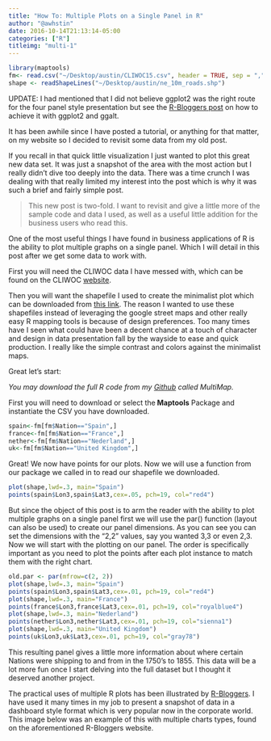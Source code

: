 ```yaml
---
title: "How To: Multiple Plots on a Single Panel in R"
author: "@awhstin"
date: 2016-10-14T21:13:14-05:00
categories: ["R"]
titleimg: "multi-1"
---
```

```r
library(maptools)
fm<- read.csv("~/Desktop/austin/CLIWOC15.csv", header = TRUE, sep = ",")
shape <- readShapeLines("~/Desktop/austin/ne_10m_roads.shp")
```

UPDATE: I had mentioned that I did not believe ggplot2 was the right route for the four panel style presentation but see the <a href="http://www.r-bloggers.com/world-map-panel-plots-with-ggplot2-2-0-ggalt/">R-Bloggers post</a> on how to achieve it with ggplot2 and ggalt.</blockquote>
It has been awhile since I have posted a tutorial, or anything for that matter, on my website so I decided to revisit some data from my old post.

If you recall in that quick little visualization I just wanted to plot this great new data set. It was just a snapshot of the area with the most action but I really didn't dive too deeply into the data. There was a time crunch I was dealing with that really limited my interest into the post which is why it was such a brief and fairly simple post.
<blockquote>This new post is two-fold. I want to revisit and give a little more of the sample code and data I used, as well as a useful little addition for the business users who read this.</blockquote>
One of the most useful things I have found in business applications of R is the ability to plot multiple graphs on a single panel. Which I will detail in this post after we get some data to work with.

First you will need the CLIWOC data I have messed with, which can be found on the CLIWOC <a href='http://pendientedemigracion.ucm.es/info/cliwoc/'>website</a>.

Then you will want the shapefile I used to create the minimalist plot which can be downloaded from <a href="http://www.naturalearthdata.com/downloads/10m-cultural-vectors/roads/">this link</a>. The reason I wanted to use these shapefiles instead of leveraging the google street maps and other really easy R mapping tools is because of design preferences. Too many times have I seen what could have been a decent chance at a touch of character and design in data presentation fall by the wayside to ease and quick production. I really like the simple contrast and colors against the minimalist maps.

Great let's start:

<em>You may download the full R code from my <a href="https://github.com/awhstin/Rdataviz.git" target="_blank">Github</a> called MultiMap.</em>

First you will need to download or select the<strong> Maptools</strong> Package and instantiate the CSV you have downloaded.

```r
spain<-fm[fm$Nation=="Spain",]
france<-fm[fm$Nation=="France",]
nether<-fm[fm$Nation=="Nederland",]
uk<-fm[fm$Nation=="United Kingdom",]
```

Great! We now have points for our plots. Now we will use a function from our package we called in to read our shapefile we downloaded.

```r
plot(shape,lwd=.3, main="Spain")
points(spain$Lon3,spain$Lat3,cex=.05, pch=19, col="red4")
```

But since the object of this post is to arm the reader with the ability to plot multiple graphs on a single panel first we will use the par() function (layout can also be used) to create our panel dimensions. As you can see you can set the dimensions with the "2,2" values, say you wanted 3,3 or even 2,3. Now we will start with the plotting on our panel. The order is specifically important as you need to plot the points after each plot instance to match them with the right chart.

```r
old.par <- par(mfrow=c(2, 2))
plot(shape,lwd=.3, main="Spain")
points(spain$Lon3,spain$Lat3,cex=.01, pch=19, col="red4")
plot(shape,lwd=.3, main="France")
points(france$Lon3,france$Lat3,cex=.01, pch=19, col="royalblue4")
plot(shape,lwd=.3, main="Nederland")
points(nether$Lon3,nether$Lat3,cex=.01, pch=19, col="sienna1")
plot(shape,lwd=.3, main="United Kingdom")
points(uk$Lon3,uk$Lat3,cex=.01, pch=19, col="gray78")
```


This resulting panel gives a little more information about where certain Nations were shipping to and from in the 1750's to 1855. This data will be a lot more fun once I start delving into the full dataset but I thought it deserved another project.

The practical uses of multiple R plots has been illustrated by <a href="http://www.r-bloggers.com/">R-Bloggers</a>. I have used it many times in my job to present a snapshot of data in a dashboard style format which is very popular now in the corporate world. This image below was an example of this with multiple charts types, found on the aforementioned R-Bloggers website.